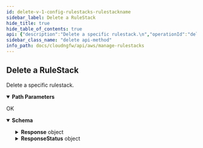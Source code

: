 ```yaml
---
id: delete-v-1-config-rulestacks-rulestackname
sidebar_label: Delete a RuleStack
hide_title: true
hide_table_of_contents: true
api: {"description":"Delete a specific rulestack.\n","operationId":"delete-v1-config-rulestacks-rulestackname","parameters":[{"description":"The name of the rulestack.\n","in":"path","name":"rulestackname","required":true,"schema":{"type":"string"}}],"requestBody":{"content":{"application/json":{"schema":{"additionalProperties":false,"properties":{},"title":"DeleteRuleStackRequest","type":"object"}}}},"responses":{"200":{"content":{"application/json":{"schema":{"additionalProperties":false,"properties":{"Response":{"additionalProperties":false,"properties":{"RuleStackEntry":{"description":"Describe whether the rulestack is local or global.\n","additionalProperties":false,"properties":{"AccountId":{"description":"The unique ID of the account.\n","maxLength":12,"pattern":"^$|^[0-9]+$","title":"Accountid","type":"string"},"Description":{"description":"Description of the rulestack.\n","maxLength":512,"title":"Description","type":"string"},"LookupXForwardedFor":{"default":"None","description":"Check if the source IP address in the X-Forwarded-For (XFF) HTTP header filed is used to enforce securuty policy.\n","enum":["SecurityPolicy","None"],"title":"Lookupxforwardedfor","type":"string"},"Profiles":{"description":"Rulestack profile.\n","additionalProperties":false,"properties":{"AntiSpywareProfile":{"default":"BestPractice","description":"Anti-spyware security profile.\n","enum":["custom","BestPractice"],"title":"Antispywareprofile","type":"string"},"AntiVirusProfile":{"default":"BestPractice","description":"Anti-virus security profile.\n","enum":["custom","BestPractice"],"title":"Antivirusprofile","type":"string"},"FileBlockingProfile":{"default":"BestPractice","description":"File blocking security profile.\n","enum":["custom","BestPractice"],"title":"Fileblockingprofile","type":"string"},"OutboundTrustCertificate":{"description":"Outbound trust certificate profile.\n","title":"Outboundtrustcertificate","type":"string"},"OutboundUnTrustCertificate":{"description":"Outbound untrust certificate profile.\n","title":"Outbounduntrustcertificate","type":"string"},"URLFilteringProfile":{"default":"None","description":"URL filtering security profile.\n","enum":["custom","BestPractice","None"],"title":"Urlfilteringprofile","type":"string"},"VulnerabilityProfile":{"default":"BestPractice","description":"Vulnerability security profile.\n","enum":["custom","BestPractice"],"title":"Vulnerabilityprofile","type":"string"}},"title":"RuleStackProfiles","type":"object"},"Scope":{"description":"The scope of the rulestack.\n","enum":["Global","Local"],"title":"Scope","type":"string"}},"title":"RuleStackCreateType","type":"object"},"RuleStackName":{"description":"Name of the rulestack.\n","title":"Rulestackname","type":"string"}},"title":"ResponseData","type":"object"},"ResponseStatus":{"additionalProperties":false,"properties":{"ErrorCode":{"default":0,"description":"Default value of a successful response is 0. Any other number indicates an error code.  \n\n400—HTTP bad request\n* InvalidOperationException—Operation failed because it is not valid. For example, when you delete an NGFW or rulestack in use.\n* InvalidRequestException—Operation failed due to invalid request. For example, unsupported parameter name or value in the request.\n* LimitExceededException—Operation failed due to violation in limit settings.\n* ThrottlingException—Operation failed due to throttling limitations.   \n\n500—Bad request \n* InternalServerError—Your request is valid but Cloud NGFW could not perform the operation due to a system issue.\n* InsufficientCapacityException—AWS currently does not have enough capacity to fulfill your request.\n","title":"Errorcode","type":"integer"},"Reason":{"description":"The error description.\n","title":"Reason","type":"string"}},"title":"Result","type":"object"}},"title":"DeleteRuleStackResponse","type":"object"}}},"description":"OK"}},"tags":["ManageRulestacks"],"method":"delete","path":"/v1/config/rulestacks/{rulestackname}","servers":[{"url":"https://api.us-east-1.aws.cloudngfw.paloaltonetworks.com"}],"jsonRequestBodyExample":{},"info":{"contact":{},"description":"Rulestacks defines access control (App-ID, URL Filtering) and threat prevention behavior of Cloud NGFW resources. A rulestack includes a set of security rules, associated objects, and profiles.\n\nA Cloud NGFW resource uses your rulestack definitions to protect the traffic by a two-step process. First, it enforces your rules on the to allow or deny your traffic. Second, it performs content inspection on the allowed traffic based on what you specify on the Security Profiles. \n","title":"Manage Rulestacks","version":"1.0.0"},"postman":{"name":"Delete a RuleStack","description":{"content":"Delete a specific rulestack.\n","type":"text/plain"},"url":{"path":["v1","config","rulestacks",":rulestackname"],"host":["{{baseUrl}}"],"query":[],"variable":[{"disabled":false,"description":{"content":"(Required) The name of the rulestack.\n","type":"text/plain"},"type":"any","value":"","key":"rulestackname"}]},"header":[{"key":"Content-Type","value":"application/json"},{"key":"Accept","value":"application/json"}],"method":"DELETE","body":{"mode":"raw","raw":"\"\"","options":{"raw":{"language":"json"}}}}}
sidebar_class_name: "delete api-method"
info_path: docs/cloudngfw/api/aws/manage-rulestacks
---
```



## Delete a RuleStack



Delete a specific rulestack.


<details style={{"marginBottom":"1rem"}} data-collapsed={false} open={true}><summary style={{}}><strong>Path Parameters</strong></summary><div><ul><ParamsItem className={"paramsItem"} param={{"description":"The name of the rulestack.\n","in":"path","name":"rulestackname","required":true,"schema":{"type":"string"}}}></ParamsItem></ul></div></details><div><ApiTabs><TabItem label={"200"} value={"200"}><div>

OK

</div><div><MimeTabs groupId={"mime-type"}><TabItem label={"application/json"} value={"application/json"}><SchemaTabs groupId={"schema-tabs"}><TabItem label={"Schema"} value={"Schema"}><details style={{}} data-collapsed={false} open={true}><summary style={{"textAlign":"left"}}><strong>Schema</strong></summary><div style={{"textAlign":"left","marginLeft":"1rem"}}></div><ul style={{"marginLeft":"1rem"}}><SchemaItem collapsible={true} className={"schemaItem"}><details style={{}}><summary style={{}}><strong>Response</strong><span style={{"opacity":"0.6"}}> object</span></summary><div style={{"marginLeft":"1rem"}}><SchemaItem collapsible={true} className={"schemaItem"}><details style={{}}><summary style={{}}><strong>RuleStackEntry</strong><span style={{"opacity":"0.6"}}> object</span></summary><div style={{"marginLeft":"1rem"}}><div style={{"marginTop":".5rem","marginBottom":".5rem"}}>

Describe whether the rulestack is local or global.


</div><SchemaItem collapsible={false} name={"AccountId"} required={false} schemaDescription={"The unique ID of the account.\n"} schemaName={"Accountid"} qualifierMessage={"**Possible values:** `<= 12 characters`, Value must match regular expression `^$|^[0-9]+$`"} defaultValue={undefined}></SchemaItem><SchemaItem collapsible={false} name={"Description"} required={false} schemaDescription={"Description of the rulestack.\n"} schemaName={"Description"} qualifierMessage={"**Possible values:** `<= 512 characters`"} defaultValue={undefined}></SchemaItem><SchemaItem collapsible={false} name={"LookupXForwardedFor"} required={false} schemaDescription={"Check if the source IP address in the X-Forwarded-For (XFF) HTTP header filed is used to enforce securuty policy.\n"} schemaName={"Lookupxforwardedfor"} qualifierMessage={"**Possible values:** [`SecurityPolicy`, `None`]"} defaultValue={"None"}></SchemaItem><SchemaItem collapsible={true} className={"schemaItem"}><details style={{}}><summary style={{}}><strong>Profiles</strong><span style={{"opacity":"0.6"}}> object</span></summary><div style={{"marginLeft":"1rem"}}><div style={{"marginTop":".5rem","marginBottom":".5rem"}}>

Rulestack profile.


</div><SchemaItem collapsible={false} name={"AntiSpywareProfile"} required={false} schemaDescription={"Anti-spyware security profile.\n"} schemaName={"Antispywareprofile"} qualifierMessage={"**Possible values:** [`custom`, `BestPractice`]"} defaultValue={"BestPractice"}></SchemaItem><SchemaItem collapsible={false} name={"AntiVirusProfile"} required={false} schemaDescription={"Anti-virus security profile.\n"} schemaName={"Antivirusprofile"} qualifierMessage={"**Possible values:** [`custom`, `BestPractice`]"} defaultValue={"BestPractice"}></SchemaItem><SchemaItem collapsible={false} name={"FileBlockingProfile"} required={false} schemaDescription={"File blocking security profile.\n"} schemaName={"Fileblockingprofile"} qualifierMessage={"**Possible values:** [`custom`, `BestPractice`]"} defaultValue={"BestPractice"}></SchemaItem><SchemaItem collapsible={false} name={"OutboundTrustCertificate"} required={false} schemaDescription={"Outbound trust certificate profile.\n"} schemaName={"Outboundtrustcertificate"} qualifierMessage={undefined} defaultValue={undefined}></SchemaItem><SchemaItem collapsible={false} name={"OutboundUnTrustCertificate"} required={false} schemaDescription={"Outbound untrust certificate profile.\n"} schemaName={"Outbounduntrustcertificate"} qualifierMessage={undefined} defaultValue={undefined}></SchemaItem><SchemaItem collapsible={false} name={"URLFilteringProfile"} required={false} schemaDescription={"URL filtering security profile.\n"} schemaName={"Urlfilteringprofile"} qualifierMessage={"**Possible values:** [`custom`, `BestPractice`, `None`]"} defaultValue={"None"}></SchemaItem><SchemaItem collapsible={false} name={"VulnerabilityProfile"} required={false} schemaDescription={"Vulnerability security profile.\n"} schemaName={"Vulnerabilityprofile"} qualifierMessage={"**Possible values:** [`custom`, `BestPractice`]"} defaultValue={"BestPractice"}></SchemaItem></div></details></SchemaItem><SchemaItem collapsible={false} name={"Scope"} required={false} schemaDescription={"The scope of the rulestack.\n"} schemaName={"Scope"} qualifierMessage={"**Possible values:** [`Global`, `Local`]"} defaultValue={undefined}></SchemaItem></div></details></SchemaItem><SchemaItem collapsible={false} name={"RuleStackName"} required={false} schemaDescription={"Name of the rulestack.\n"} schemaName={"Rulestackname"} qualifierMessage={undefined} defaultValue={undefined}></SchemaItem></div></details></SchemaItem><SchemaItem collapsible={true} className={"schemaItem"}><details style={{}}><summary style={{}}><strong>ResponseStatus</strong><span style={{"opacity":"0.6"}}> object</span></summary><div style={{"marginLeft":"1rem"}}><SchemaItem collapsible={false} name={"ErrorCode"} required={false} schemaDescription={"Default value of a successful response is 0. Any other number indicates an error code.  \n\n400—HTTP bad request\n* InvalidOperationException—Operation failed because it is not valid. For example, when you delete an NGFW or rulestack in use.\n* InvalidRequestException—Operation failed due to invalid request. For example, unsupported parameter name or value in the request.\n* LimitExceededException—Operation failed due to violation in limit settings.\n* ThrottlingException—Operation failed due to throttling limitations.   \n\n500—Bad request \n* InternalServerError—Your request is valid but Cloud NGFW could not perform the operation due to a system issue.\n* InsufficientCapacityException—AWS currently does not have enough capacity to fulfill your request.\n"} schemaName={"Errorcode"} qualifierMessage={undefined} defaultValue={0}></SchemaItem><SchemaItem collapsible={false} name={"Reason"} required={false} schemaDescription={"The error description.\n"} schemaName={"Reason"} qualifierMessage={undefined} defaultValue={undefined}></SchemaItem></div></details></SchemaItem></ul></details></TabItem></SchemaTabs></TabItem></MimeTabs></div></TabItem></ApiTabs></div>
      